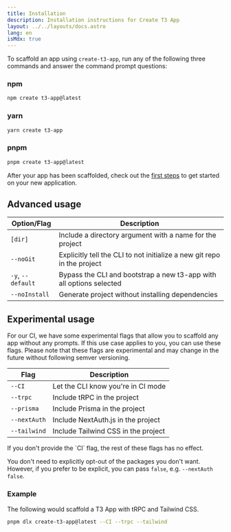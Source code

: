 ```yaml
---
title: Installation
description: Installation instructions for Create T3 App
layout: ../../layouts/docs.astro
lang: en
isMdx: true
---
```



To scaffold an app using `create-t3-app`, run any of the following three commands and answer the command prompt questions:

### npm

```bash
npm create t3-app@latest
```

### yarn

```bash
yarn create t3-app
```

### pnpm

```bash
pnpm create t3-app@latest
```

After your app has been scaffolded, check out the [first steps](/en/usage/first-steps) to get started on your new application.

## Advanced usage

| Option/Flag       | Description                                                             |
| ----------------- | ----------------------------------------------------------------------- |
| `[dir]`           | Include a directory argument with a name for the project                |
| `--noGit`         | Explicitly tell the CLI to not initialize a new git repo in the project |
| `-y`, `--default` | Bypass the CLI and bootstrap a new t3-app with all options selected     |
| `--noInstall`     | Generate project without installing dependencies                        |

## Experimental usage

For our CI, we have some experimental flags that allow you to scaffold any app without any prompts. If this use case applies to you, you can use these flags. Please note that these flags are experimental and may change in the future without following semver versioning.

| Flag         | Description                         |
| ------------ | ----------------------------------- |
| `--CI`       | Let the CLI know you're in CI mode  |
| `--trpc`     | Include tRPC in the project         |
| `--prisma`   | Include Prisma in the project       |
| `--nextAuth` | Include NextAuth.js in the project  |
| `--tailwind` | Include Tailwind CSS in the project |

<Callout type="warning">
  If you don't provide the `CI` flag, the rest of these flags has no effect.
</Callout>

You don't need to explicitly opt-out of the packages you don't want. However, if you prefer to be explicit, you can pass `false`, e.g. `--nextAuth false`.

### Example

The following would scaffold a T3 App with tRPC and Tailwind CSS.

```bash
pnpm dlx create-t3-app@latest --CI --trpc --tailwind
```
